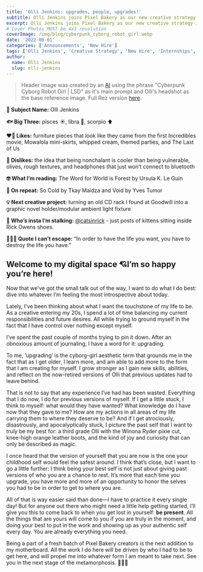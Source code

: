 ```yaml
---
title: 'Olli Jenkins: upgrades, people, upgrades!'
subtitle: Olli Jenkins joins Pixel Bakery as our new creative strategy intern
excerpt: Olli Jenkins joins Pixel Bakery as our new creative strategy intern
# Cover Photos MUST be 4x3 resolution
coverImage: /img/blog/cyberpunk_cyborg_robot_girl.webp
date: '2022-08-01'
categories: ['Announcements', 'New Hire']
tags: ['Olli Jenkins', 'Creative Strategy', 'New Hire', 'Internships', 'Ursula K. Le Guin']
author:
  name: Olli Jenkins
  slug: olli-jenkins
---
```

> Header image was created by an [AI](https://is.gd/artmachine) using the phrase "Cyberpunk Cyborg Robot Girl | LSD" as it's main prompt and Olli's headshot as the base reference image. Full Rez version [here](https://cdn.pixelbakery.com/img/blog/cyberpunk_cyborg_robot_girl.mp4).

**🧪 Subject Name:** Olli Jenkins

**🐟 Big Three:** pisces ☀️, libra 🌙, scorpio ⬆️

**❤️‍🔥 Likes:** furniture pieces that look like they came from the first Incredibles movie, Mowalola mini-skirts, whipped cream, themed parties, and The Last of Us

**🤢 Dislikes:** the idea that being nonchalant is cooler than being vulnerable, olives, rough textures, and headphones that just won’t connect to bluetooth 

**🤓 What I’m reading:** The Word for World is Forest by Ursula K. Le Guin

**🔁 On repeat:** So Cold by Tkay Maidza and Void by Yves Tumor

**💡 Next creative project:** turning an old CD rack I found at Goodwill into a graphic novel holder/modular ambient light fixture

**👀 Who’s insta I’m stalking:** [@catsinrick](https://instagram.com/catsinrick) - just posts of kittens sitting inside Rick Owens shoes.

**🏃🏻‍♀️ Quote I can’t escape:** “In order to have the life you want, you have to destroy the life you have.”

## Welcome to my digital space 💘I’m so happy you’re here!

Now that we’ve got the small talk out of the way, I want to do what I do best: dive into whatever I’m feeling the most introspective about today. 

Lately, I’ve been thinking about what I want the touchstone of my life to be. As a creative entering my 20s, I spend a lot of time balancing my current responsibilities and future desires. All while trying to ground myself in the fact that I have control over nothing except myself. 

I’ve spent the past couple of months trying to pin it down. After an obnoxious amount of journaling, I have a word for it: upgrading.

To me, ‘upgrading’ is the cyborg-girl aesthetic term that grounds me in the fact that as I get older, I learn more, and am able to add more to the form that I am creating for myself. I grow stronger as I gain new skills, abilities, and reflect on the now-retired versions of Olli that previous updates had to leave behind.

That is not to say that any experience I’ve had has been wasted. Everything that I do now, I do for previous versions of myself. If I get a little stuck, I think to myself: what would they have wanted? What knowledge do I have now that they gave to me? How are my actions in all areas of my life carrying them to where they deserve to be? And if I get atrociously, disastrously, and apocalyptically stuck, I picture the past self that I want to truly be my best for: a third grade Olli with the Winona Ryder pixie cut, knee-high orange leather boots, and the kind of joy and curiosity that can only be described as magic.

I once heard that the version of yourself that you are now is the one your childhood self would feel the safest around. I think that’s close, but I want to go a little further: I think being your best self is not just about giving past versions of who you are a chance to rest. It’s more that each time you upgrade, you have more and more of an opportunity to honor the selves you had to be in order to get to where you are.

All of that is way easier said than done—I have to practice it every single day! But for anyone out there who might need a little help getting started, I’ll give you this to come back to when you get lost in yourself: **be present**. All the things that are yours will come to you if you are truly in the moment, and doing your best to put in the work and showing up as your authentic self every day. You are already everything you need.

Being a part of a fresh batch of Pixel Bakery creators is the next addition to my motherboard. All the work I do here will be driven by who I had to be to get here, and will propel me into whatever form I am meant to take next. See you in the next stage of the metamorphosis. 🐛🦋✨